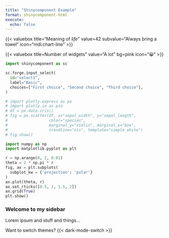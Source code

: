 ```yaml
---
title: "Shinycomponent Example"
format: shinycomponent-html
execute:
  echo: false
---
```



::: {.sc-grid nRows=2 nCols=2}

{{< valuebox
  title="Meaning of _life_"
  value=42
  subvalue="Always bring a towel"
  icon="mdi:chart-line"
>}}


{{< valuebox
    title=Number of widgets"
    value="A lot"
    bg=pink
    icon="😀"
>}}




```python
import shinycomponent as sc

sc.forge.input_select(
  id="select1",
  label="Basic",
  choices=["First choice", "Second choice", "Third choice"],
)
```


```python
# import plotly.express as px
# import plotly.io as pio
# df = px.data.iris()
# fig = px.scatter(df, x="sepal_width", y="sepal_length",
#                  color="species",
#                  marginal_y="violin", marginal_x="box",
#                  trendline="ols", template="simple_white")
# fig.show()
```


```python
import numpy as np
import matplotlib.pyplot as plt

r = np.arange(0, 2, 0.01)
theta = 2 * np.pi * r
fig, ax = plt.subplots(
  subplot_kw = {'projection': 'polar'}
)
ax.plot(theta, r)
ax.set_rticks([0.5, 1, 1.5, 2])
ax.grid(True)
plt.show()
```

:::

::: {.sc-sidebar}

### Welcome to my sidebar

Lorem ipsum and stuff and things...
:::

Want to switch themes?
{{< dark-mode-switch >}}

